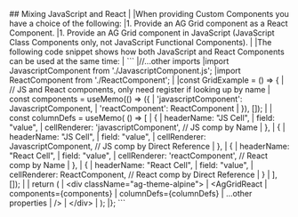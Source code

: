 <framework-specific-section frameworks="react">
## Mixing JavaScript and React
|
|When providing Custom Components you have a choice of the following:
|1. Provide an AG Grid component as a React Component.
|1. Provide an AG Grid component in JavaScript (JavaScript Class Components only, not JavaScript Functional Components).
|
|The following code snippet shows how both JavaScript and React Components can be used at the same time:
|
</framework-specific-section>

<framework-specific-section frameworks="react">
```
|//...other imports
|import JavascriptComponent from './JavascriptComponent.js';
|import ReactComponent from './ReactComponent';
|
|const GridExample = () => {
|   // JS and React components, only need register if looking up by name
|   const components = useMemo(() => ({
|       'javascriptComponent': JavascriptComponent,
|       'reactComponent': ReactComponent    
|   }), []);
|
|   const columnDefs = useMemo( () => [
|       {
|           headerName: "JS Cell",
|           field: "value",
|           cellRenderer: 'javascriptComponent', // JS comp by Name
|       },
|       {
|           headerName: "JS Cell",
|           field: "value",
|           cellRenderer: JavascriptComponent, // JS comp by Direct Reference
|       },
|       {
|           headerName: "React Cell",
|           field: "value",
|           cellRenderer: 'reactComponent', // React comp by Name
|       },
|       {
|           headerName: "React Cell",
|           field: "value",
|           cellRenderer: ReactComponent, // React comp by Direct Reference
|       }
|   ], []);
|
|    return (
|        &lt;div className="ag-theme-alpine">
|            &lt;AgGridReact
|               components={components}
|               columnDefs={columnDefs}
|               ...other properties
|            />
|        &lt;/div>
|    );
|};
```
</framework-specific-section>